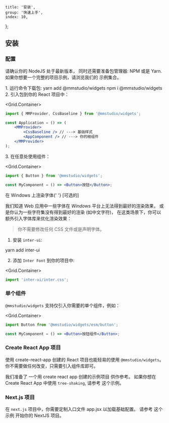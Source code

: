 
	title: '安装',
	group: '快速上手',
	index: 10,
};

## 安装

### 配置

请确认你的 <Link href="https://nodejs.org/en/download/">NodeJS</Link> 处于最新版本，
同时还需要准备包管理器: <Link target="_blank" rel="nofollow" href="https://www.npmjs.com/">NPM</Link> 或是 <Link target="_blank" rel="nofollow" href="https://yarnpkg.com/">Yarn</Link>.
如果你想要一个完整的项目示例，请浏览我们的 <Link target="_blank" color rel="nofollow" href="https://github.com/taoqf/widgets/tree/master/examples">示例集合</Link>。

<Spacer y={1} />
<Dot type="success" /> 1. 运行命令下载包:
<Spacer y={0.8} />
<Tabs initialValue="yarn" hideDivider>
	<Tabs.Item label="Yarn" value="yarn">
		<Snippet width="400px">yarn add @mmstudio/widgets</Snippet>
	</Tabs.Item>
	<Tabs.Item label="Npm" value="npm">
		<Snippet width="400px">npm i @mmstudio/widgets</Snippet>
	</Tabs.Item>
</Tabs>
<Spacer y={1.5} />
<Dot type="success" /> 2. 引入包到你的 React 项目中：

<Grid.Container>
<Grid xs={24} sm={16}>

```jsx
import { MMProvider, CssBaseline } from '@mmstudio/widgets';

const Application = () => (
	<MMProvider>
		<CssBaseline /> // ---> 基础样式
		<AppComponent /> // ---> 你的根组件
	</MMProvider>
);
```

</Grid>
</Grid.Container>

<Spacer y={0.5} />
<Dot type="success" /> 3. 在任意处使用组件：

<Grid.Container>
<Grid xs={24} sm={16}>

```jsx
import { Button } from '@mmstudio/widgets';

const MyComponent = () => <Button>按钮</Button>;
```

</Grid>
</Grid.Container>

<Spacer y={1.5} />

<Text h3>
	在 Windows 上渲染字体{' '}
	<Text span type="secondary" size=".75em" style={{ textTransform: 'uppercase' }}>
		[可选的]
	</Text>
</Text>

我们知道 Web 应用中一些字体在 _Windows_ 平台上无法得到最好的渲染效果，
或是你认为一些字符集没有得到最好的渲染 (如中文字符)，
在这类场景下，你可以额外引入字体库来优化渲染效果：

> 你不需要修改任何 CSS 文件或是声明字体。

1. 安装 `inter-ui`:

<Snippet width="400px">yarn add inter-ui</Snippet>

<Spacer y={1.5} />

2. 添加 `Inter Font` 到你的项目中:

<Grid.Container>
<Grid xs={24} sm={16}>

```jsx
import 'inter-ui/inter.css';
```

</Grid>
</Grid.Container>

<Spacer y={1.5} />

### 单个组件

`@mmstudio/widgets` 支持仅引入你需要的单个组件，例如：

<Grid.Container>
<Grid xs={24} sm={16}>

```jsx
import Button from '@mmstudio/widgets/esm/button';

const MyComponent = () => <Button>按钮组件</Button>;
```

</Grid>
</Grid.Container>

<Spacer y={1.5} />

### Create React App 项目

使用 <Link color target="_blank" rel="nofollow" href="https://github.com/facebook/create-react-app">create-react-app</Link> 创建的 React 项目也能轻易的使用 `@mmstudio/widgets`。
你不需要做任何改变，只需要引入组件库即可。

我们准备了 <Link target="_blank" color rel="nofollow" href="https://github.com/taoqf/widgets-getting-started">一个用 create react app 创建的示例项目</Link> 供作参考。
如果你想在 Create React App 中使用 `tree-shaking`,
请参考 <Link target="_blank" color rel="nofollow" href="https://github.com/taoqf/widgets/blob/master/examples/tree-shaking-create-react-app/README.md">这个示例</Link>。

<Spacer y={2.5} />

### Next.js 项目

在 `next.js` 项目中，你需要定制入口文件 <Link target="_blank" color rel="nofollow" href="https://nextjs.org/docs/advanced-features/custom-app">app.jsx</Link> 以加载基础配置。
请参考 <Link target="_blank" color rel="nofollow" href="https://github.com/taoqf/widgets/blob/master/examples/create-next-app/README.md">这个示例</Link> 开始你的 NextJS 项目。

